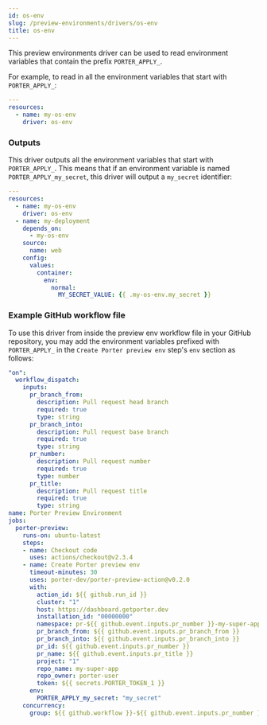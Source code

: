 ```yaml
---
id: os-env
slug: /preview-environments/drivers/os-env
title: os-env
---
```


This preview environments driver can be used to read environment variables that contain the prefix `PORTER_APPLY_`.

For example, to read in all the environment variables that start with `PORTER_APPLY_`:

```yaml
---
resources:
  - name: my-os-env
    driver: os-env
```

### Outputs

This driver outputs all the environment variables that start with `PORTER_APPLY_`. This means that if an environment variable is named `PORTER_APPLY_my_secret`, this driver will output a `my_secret` identifier:

```yaml
---
resources:
  - name: my-os-env
    driver: os-env
  - name: my-deployment
    depends_on:
      - my-os-env
    source:
      name: web
    config:
      values:
        container:
          env:
            normal:
              MY_SECRET_VALUE: {{ .my-os-env.my_secret }}
```

### Example GitHub workflow file

To use this driver from inside the preview env workflow file in your GitHub repository, you may add the environment variables prefixed with `PORTER_APPLY_` in the `Create Porter preview env` step's `env` section as follows:

```yaml
"on":
  workflow_dispatch:
    inputs:
      pr_branch_from:
        description: Pull request head branch
        required: true
        type: string
      pr_branch_into:
        description: Pull request base branch
        required: true
        type: string
      pr_number:
        description: Pull request number
        required: true
        type: number
      pr_title:
        description: Pull request title
        required: true
        type: string
name: Porter Preview Environment
jobs:
  porter-preview:
    runs-on: ubuntu-latest
    steps:
    - name: Checkout code
      uses: actions/checkout@v2.3.4
    - name: Create Porter preview env
      timeout-minutes: 30
      uses: porter-dev/porter-preview-action@v0.2.0
      with:
        action_id: ${{ github.run_id }}
        cluster: "1"
        host: https://dashboard.getporter.dev
        installation_id: "00000000"
        namespace: pr-${{ github.event.inputs.pr_number }}-my-super-app
        pr_branch_from: ${{ github.event.inputs.pr_branch_from }}
        pr_branch_into: ${{ github.event.inputs.pr_branch_into }}
        pr_id: ${{ github.event.inputs.pr_number }}
        pr_name: ${{ github.event.inputs.pr_title }}
        project: "1"
        repo_name: my-super-app
        repo_owner: porter-user
        token: ${{ secrets.PORTER_TOKEN_1 }}
      env:
        PORTER_APPLY_my_secret: "my_secret"
    concurrency:
      group: ${{ github.workflow }}-${{ github.event.inputs.pr_number }}
```
